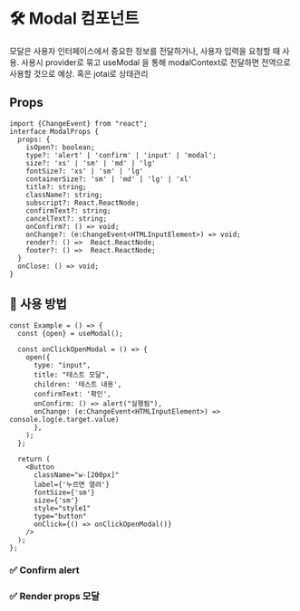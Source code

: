
<Meta title="Modal" name="Docs" of={ModalExample} />

# 🛠 Modal 컴포넌트
모달은 사용자 인터페이스에서 중요한 정보를 전달하거나, 사용자 입력을 요청할 때 사용.
사용시 provider로 묶고 useModal 을 통해 modalContext로 전달하면 전역으로 사용할 것으로 예상.
혹은 jotai로 상태관리

## Props
```tsx
import {ChangeEvent} from "react";
interface ModalProps {
  props: {
    isOpen?: boolean;
    type?: 'alert' | 'confirm' | 'input' | 'modal';
    size?: 'xs' | 'sm' | 'md' | 'lg'
    fontSize?: 'xs' | 'sm' | 'lg'
    containerSize?: 'sm' | 'md' | 'lg' | 'xl'
    title?: string;
    className?: string;
    subscript?: React.ReactNode;
    confirmText?: string;
    cancelText?: string;
    onConfirm?: () => void;
    onChange?: (e:ChangeEvent<HTMLInputElement>) => void;
    render?: () =>  React.ReactNode;
    footer?: () =>  React.ReactNode;
  }
  onClose: () => void;
}
```

## 📌 사용 방법
```tsx
const Example = () => {
  const {open} = useModal();

  const onClickOpenModal = () => {
    open({
      type: "input",
      title: "테스트 모달",
      children: '테스트 내용',
      confirmText: '확인',
      onConfirm: () => alert("실행됨"),
      onChange: (e:ChangeEvent<HTMLInputElement>) => console.log(e.target.value)
      },
    );
  };

  return (
    <Button
      className="w-[200px]"
      label={'누르면 열려'}
      fontSize={'sm'}
      size={'sm'}
      style="style1"
      type="button"
      onClick={() => onClickOpenModal()}
    />
  );
};
```
### ✅ Confirm alert
<Canvas of={ConfirmAlert} />

### ✅ Render props 모달
<Canvas of={RenderPropsModal} />


